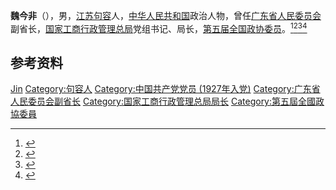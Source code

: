 '''魏今非'''（{{bd|1903年||1983年|10月17日|}}），男，[[江苏|江苏]][[句容|句容]]人，[[中华人民共和国|中华人民共和国]]政治人物，曾任[[广东省人民委员会|广东省人民委员会]]副省长，[[国家工商行政管理总局|国家工商行政管理总局]]党组书记、局长，[[第五届全国政协委员|第五届全国政协委员]]。<ref>{{Cite book|title=广州百科全书|author=《广州百科全书》编纂委员会编|publisher=中国大百科全书出版社|year=1994|isbn=|location=北京|pages=}}</ref><ref>{{Cite book|title=镇江人物辞典|author=马德泾, 范然, 马传生等主编|publisher=南京大学出版社|year=1993|isbn=|location=南京|pages=1044}}</ref><ref>{{Cite book|title=历届全国政协委员人名辞典|author=|publisher=中国国际广播出版社|year=1996|isbn=9787507813746|location=北京|pages=286}}</ref><ref>{{Cite book|title=中华人民共和国职官志|author=何虎生, 李耀东, 向常福主编|publisher=中国社会出版社|year=2003|isbn=9787800883934|location=北京|pages=}}</ref>

== 参考资料 ==
{{reflist}}

{{中国人物小作品}}

{{Authority control}}
{{DEFAULTSORT:Wei魏}}
[[Category:魏姓|Jin]]
[[Category:句容人|Category:句容人]]
[[Category:中国共产党党员_(1927年入党)|Category:中国共产党党员 (1927年入党)]]
[[Category:广东省人民委员会副省长|Category:广东省人民委员会副省长]]
[[Category:国家工商行政管理总局局长|Category:国家工商行政管理总局局长]]
[[Category:第五屆全國政協委員|Category:第五屆全國政協委員]]
